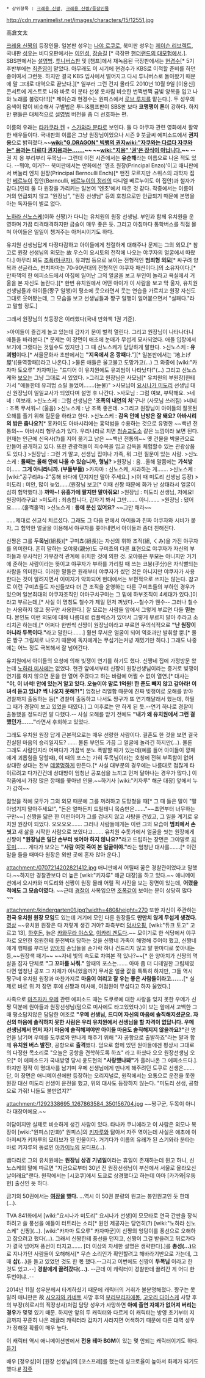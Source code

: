 * 상위항목 : [[크레용 신짱]], [[크레용 신짱/등장인물]]

http://cdn.myanimelist.net/images/characters/15/12551.jpg


高倉文太

[[크레용 신짱]]의 등장인물. 일본판 성우는 [[나야 로쿠로]], 북미판 성우는 [[제이슨 리브렉트]], 국내판 [[성우]]는 비디오판에서는 [[이인성]], [[장승길]] [* 극장판 [[핸더랜드의 대모험]]에서.]. SBS판에서는 [[설영범]]. [[투니버스]]판 및 [챔프]에서 재녹음된 극장판에서는 [[현경수]][* 5기 후반부에는 [[최준영]]이 맡았다. 아무래도 이 시기에 현경수가 KBS로 이적할 준비를 하던 중이여서 그런듯. 하지만 결국 KBS 입사에서 떨어지고 다시 투니버스로 돌아왔기 때문에 말 그대로 대역으로 끝났다.][* 일부러 그런 건지 몰라도 2010년 10월 9일 [이용신] 콘서트에 게스트로 나와 바로 이 분타 선생 옷차림 비슷한 번쩍번쩍 금빛 양복을 입고 나와 노래를 불렀다!!!][* 제이슨과 현경수는 원피스에서 [[로브 루치]]를 맡는다.]. 두 성우의 음색이 많이 비슷해서 구별법은 투니&챔프판이 SBS판 보다 '''코맹맹이 톤'''이 강하다. 하지만 팬들은 대체적으로 [[설영범]] 버전을 좀 더 선호하는 편.

이름의 유래는 [[타카쿠라 켄]] + [[스가와라 분타]]로 보인다. 둘 다 야쿠자 관련 영화에서 활약한 배우들이다. 국내판의 이름은 그냥 원장님이었으나 시즌 9 붓글씨 에피소드에서 '''권지옹'''으로 밝혀졌다.'''~~[[wiki:"G.DRAGON" 빅뱅의 권지]][[wiki:"자쿠와는 다르다 자쿠와는" 용과는 다르다 권지용과는…….]]~~ ~~[[wiki:"지옹" '권'은 장식이 아닙니다.]]~~''' --권 지 옹 부리부리 두목님-- 그런데 이전 시즌에서는 '''유순해'''라는 이름으로 나온 적도 있다. --뭐야, 이거?-- 북미판에서는 만화에선 '엔초 원장(Principal Enzo)'이고 애니판에서 버눌리 엔치 원장(Principal Bernoulli Ench)[* 왠진 모르지만 스위스의 과학자 집안 [[베르누이]] 집안(Bernoulli, [[베르누이의 정리]]의 다니엘 베르누이도 이 집안)과 철자가 같다.]인데 둘 다 원장을 가리키는 일본어 '엔초'에서 따온 것 같다. 작중에서는 이름이 거의 언급되지 않고 "원장님", "원장 선생님" 등의 호칭으로만 언급되기 때문에 본명을 아는 독자들이 별로 없다.

[[노하라 신노스케]](이하 신짱)가 다니는 유치원의 원장 선생님. 부인과 함께 유치원을 운영하며 가끔 티격태격하지만 금슬이 매우 좋은 듯. 그리고 아침마다 통학버스를 직접 몰며 아이들은 일일이 챙겨주는 아저씨이기도 하다.

유치원 선생님답게 다정다감하고 아이들에게 친절하게 대해주나 문제는 그의 외모.[* 참고로 원장 선생님의 외모는 故 우스이 요시토의 전작에 나오는 야쿠자의 얼굴에서 따왔다.] 아무리 봐도 [[조폭]]([[야쿠자]]), 유괴범 등으로 보이는 전형적인 '''범죄형 외모'''[* 싸구려 양복과 선글라스, 펀치파마는 70-90년대의 전형적인 야쿠자 패션이다.]의 소유자이다.[* 만화책의 한 에피소드에서 아침에 일어난 그의 얼굴을 보고 부인이 놀라고 욕실에서 거울을 본 자신도 놀란다.][* 한번 유치원에서 어떤 아이가 이 사람을 보고 막 울자, 유치원 선생님들과 아이들(짱구 일행)이 평소에 웃으라면서 웃는 연습을 가르치고 원장 자신도 그대로 웃어봤는데, 그 모습을 보고 선생님들과 짱구 일행이 얼어붙으면서 "실패다."라고 말할 정도.]

그래서 원장님의 첫등장은 이러했다(국내 만화책 1권 기준).

>아이들이 즐겁게 놀고 있는데 갑자기 문이 벌컥 열린다. 그리고 원장님이 나타나더니 애들을 바라본다.[* 문제는 이 장면이 애초에 눈매가 무섭게 묘사되었다. 애들 입장에서 보기에 그랬다는 것일수도 있지만.] 그 때 신노스케가 당당하게 말한다.
>신노스케 : '''유괴범'''이다.[* 서울문화사 초판에서는 '''"지옥에서 온 깡패'''다."][* 일본판에서는 '地上げ屋'([용역깡패])라고 나온다.]
>물론 애들은 울고불고 도망가고(…) 그 와중에 [wiki:"카자마 토오루" 카자마]는 "드디어 이 유치원에도 유괴범이 나타났다!"(…) 그리고 신노스케와 [[보오]]는 그냥 그대로 서 있었다.
>그리고 원장님은 사모님[* 유치원의 부원장]한테 가서 "애들한테 유괴범 소릴 들었어…….(눈물)"
>사모님이 [[요시나가 미도리]] 선생님 대신 원장님이 일일교사가 되었다며 설명 후 나간다.
>사모님 : 그럼 여보, 부탁해요.
>네네 : 여보래.
>신노스케 : 그럼 선생님은 ''''조폭의 내연의 처''''구나! (사모님 쓰러짐)
>네네 : 조폭 무서워~! (울음)
>신노스케 : 난 조폭 좋은데.
>그리고 원장님이 아이들의 잘못된 오해를 풀기 위해 질문을 하라고 한다.
>신노스케 : '''감옥 안에 난방은 잘 돼요? 아바시리의 밤은 춥나요?'''[* 홋카이도 아바시리에는 흉악범을 수용하는 것으로 유명한 ~~백년 전통의~~ 아바시리 형무소가 있다. 우리나라로 치면 [[청송]]교도소 같은 느낌이라 보면 된다. 현재는 인근에 신옥사(?)를 지어 옮기고 남은 ~~백년 전통의~~ 옛 건물을 박물관으로 만들어 공개하고 있다. 또한 관광객들이 죄수복을 입고 감옥을 체험할수 있는 관광상품도 있다.]
>원장님 : 그런 거 말고, 선생님 집이나 가족, 뭐 그런 질문이 있는 사람.
>신노스케 : '''둘째는 올해 안에 나올 수 있습니까, 형님?'''
>원장님 : 음...올해 말쯤에는 '''가석방'''이…… '''그게 아니라니까. (부들부들)'''
>카자마 : 신노스케, 사과하는 게…….
>신노스케 : [wiki:"공구리#s-2"동해 바다에 던지지만 말아 주세요.]
>(이 때 미도리 선생님 등장)
>미도리 : 미안, 많이 늦었……(원장님 보고[* 이때 신짱 때문에 화가 난 상태라서 얼굴이 심히 험악했다.]) '''꺄악~! 유흥가에 팔지만 말아줘요!'''
>원장님 : 미도리 선생님, 저예요! 원장이라구요!
>미도리 : 죄송합니다, 갑자기 봐서 그만……. 아니…….
>원장님 : 됐어요…….(훌쩍훌쩍)
>신노스케 : '''등에 문신 있어요?''' ~~그만 해라~~

……제대로 신고식 치르셨다. 그래도 그 다음 편에서 아이들과 진짜 야쿠자와 시비가 붙자, 그 험악한 얼굴을 이용해서 야쿠자를 쫒아내면서 아이들과 좀더 친해진다. 

신짱은 그를 '''두목님'''(組長)[* 구미쵸(組長)는 자신의 휘하 조직(組, くみ)을 가진 야쿠자를 의미한다. 흔히 말하는 오야붕(親分)도 구미쵸의 다른 표현으로 야쿠자가 자신의 부하들과 유사적인 가부장적 관계에 위치한 것에 의한 것. 오야붕은 부모는 아니지만 거기에 준하는 사람이라는 뜻이고 야쿠자가 부하를 가리킬 때 쓰는 코붕(子分)은 자식뻘되는  사람을 의미한다. 이러한 말들은 원래부터 야쿠자가 썼던 것은 아니지만 야쿠자가 사용한다는 것이 알려지면서 이미지가 악화되어 현대에서는 보편적으로 쓰지는 않는다. 참고로 이런 구미쵸들도 자신들보다 더 큰 조직을 운영하는 다른 구미쵸들의 부하인 경우가 있으며 일본최대의 야쿠자조직인 야마구치구미는 그 밑에 하부조직이 4세대가 있다.]이라고 부르는데,[* 사실 이 명칭도 철수가 제일 먼저 꺼냈다.--철수가 웬수-- 그러나 철수는 사용하지 않고 짱구만 사용한다.] 잘 모르는 사람들 앞에서 그렇게 부르면 다들 '''믿는다.''' 본인도 이런 외모에 대해 나름대로 컴플렉스가 있어서 그렇게 부르지 말아 주라고 소리치곤 하는데,[* 어쩌다 한번씩 신짱이 원장님이라고 부르면 무의식적으로 '''"난 원장이 아니라 두목이다."'''라고 말한다…….] 훨씬 무서운 얼굴이 되어 역효과만 발휘할 뿐.[* 물론 짱구 그림체로 나오기 때문에 독자에게는 무섭기는커녕 재밌기만 하다.] 그래도 나중에는 어느 정도 극복해서 잘 넘어간다.

유치원에서 아이들의 요청에 의해 빚쟁이 연기를 하기도 했다. 신짱네 집에 가정방문 왔는데 [[노하라 미사에]]는 없었다. 현관 앞에서부터 신짱이 원장선생님이라는 증거로 빚쟁이 연기를 하지 않으면 문을 안 열어 주겠다고 하는 바람에 어쩔 수 없이 열연.[* 대사는 '''"야, 이 녀석! 안에 있는거 알고 있다. 오늘이야 말로 1억원! 한 푼도 빼지 않고 갚아라! 이녀석 듣고 있냐? 썩 나오지 못해?!"'''] 엄청난 리얼함 때문에 진짜 빚쟁이로 오해를 받아 경찰까지 출동하는 등[* 경찰이 출동하고 나서도 짱구가 또 연기해달래서 했는데, 하필 그 때가 경찰이 보고 있었을 때였다.] 그 이후로는 안 하게 된 듯.--연기 하나로 경찰이 출동했을 정도라면 말 다했다.-- 사실 오해를 받기 전에도 '''"내가 왜 유치원에서 그런 걸 했던가……."'''라면서 후회하고 있었다.

그래도 유치원 원장 답게 근본적으로는 매우 선량한 사람이다. 결혼도 한 것을 보면 결국 진실된 마음의 승리일지도? …… 물론 부인도 가끔 그 얼굴에 놀라긴 하지만(…). 물론 그래도 사람인지라 어쩌다가 가끔씩 분노 폭발할 때가 있는데(예를 들어 아이들이 깡패에게 괴롭힘을 당할때), 이 때의 포스는 가히 두목님이라는 호칭에 전혀 부족함이 없어 상대란 상대는 전부 [[데꿀멍]]하게 만든다.[* 사실 대부분의 경우에는 나름대로 점잖게 타이르려고 다가간건데 상대방이 엄청난 공포심을 느끼고 먼저 달아나는 경우가 많다.] 이 작품에서 가장 많은 깡패를 쫓아낸 인물.~~하기사 [wiki:"키자루" 해군 대장] 앞에서 누가 감히~~

젊었을 적에 모두가 그의 외모 때문에 그를 꺼려하고 도망쳤을 때[* 그 때 들은 말이 "팔아넘기지 말아주세요!", "돈은 얼마든지 드릴테니 목숨만은……."~~초면부터 너무하는구만~~] 신짱을 닮은 한 어린아이가 그를 겁내지 않고 사탕을 건넸고, 그 일을 계기로 유치원 원장이 되었다. 오오오오……. 그러나 사람들에게는 이런 그의 모습이 '''범죄에서 손 씻고''' 새 삶을 시작한 사람으로 보였다고……. 유치원 수돗가에서 얼굴을 씻는 원장에게 신짱이 '''"원장님은 일단 손부터 씻어야 하지 않나요?"'''라고 드립하는 장면은 그야말로 [[지못미]]……. 게다가 보오는 '''"사람 여럿 죽여 본 얼굴이야."'''라는 엄청난 대사를…….[* 이런 말을 들을 때마다 원장은 외딴 곳에 혼자 앉아 운다.]

attachment:/0707214202821412.jpg
애니판에서 어릴때 꿈은 경찰관이었다고 말했다.~~하지만 경찰관보다 더 높은 [wiki:"키자루" 해군 대장]을 하고 있다.~~ 애니메이션에서 요시카와 미도리와 신짱이 원장 몰래 어릴 적 사진을 보는 장면이 있는데, '''어렸을 적에도 그 모습이였다.''' ~~근데 [[경찰]]이 사복입으면 [[조폭]]같이 보이는 분이 상당히 많다~~

attachment:/kindergarten01.jpg?width=480&height=270
또한 자신이 주관하는 '''전국 유치원 원장 모임'''도 있는데 거기에 모인 다른 원장들도 '''만만치 않게 무섭게 생겼다.'''[http://tvple.com/142629 영상] ~~유치원 원장은 다 저렇게 생긴 거야? 좌측부터 [[덩샤오핑]], [wiki:"듀크 토고" 고르고 13], [[하후돈]], 늙은 [[카와무라 야스오]], [[이카리 겐도]]다.~~ 모이기로 한 식당에서 야쿠자로 오인한 점원한테 문전박대 당하는 것을 신짱네 가족이 해명해 주어야 했고, 신짱네에게 행패를 부리던 [[양아치]] 손님들을 손가락 하나 건드리지 않고 말 한마디로 쫓아내는 등,~~원장색 패기~~ ~~자네 빛의 속도로 차여본 적 있나?~~[* 한 양아치가 신짱의 멱살을 잡자 단체로 '''"그 꼬마를 놔줘."''' 할때의 포스는……. 아마 좀 더 디테일한 그림체였다면 엄청난 공포 그 자체가 아니었을까?] 무서운 얼굴 값을 톡톡히 하지만, 그들 역시 짱구네 유치원 원장과 마찬가지로 '''마음이 여리고 잘 우는 좋은 사람들이라고…….'''[* 실제로 바로 위 저 장면 후에 신짱과 미사에, 여점원이 무섭다고 하자 울었다.]

사족으로 [[마츠자카 우메]] 관련 에피소드 때는 도쿠로에 대한 사랑을 잊지 못한 우메가 신짱 덕분에 원아들과 원장선생님(덤으로 미사에도 타고있었다.)이 보는 앞에서 고백한 그때 평소답지않은 담담한 어조로 '''"우메 선생님, 드디어 자신의 마음에 솔직해지셨군요. 자신의 마음에 솔직하지 못한 사람은 우리 유치원에서 선생님을 할 자격이 없답니다. 우메 선생님께서 먼저 자기 마음에 솔직해져야만 아이들 마음도 솔직해지지 않을까요?"'''란 명언을 남기며 우메를 도쿠로와 만나게 해주기 위해 "자 공항으로 출발하죠"라는 말과 함께 '''유치원 버스 발진!''', 공항으로 '''출격'''했다. 덤으로 함께 있던 원아들에겐 평상시 그대로의 다정한 목소리로 "오늘은 공항을 견학하도록 하죠" 라고 하셨다 오오 원장선생님 오오[* 이 에피소드가 국내방영 당시 윤도현의 '''"사랑했나봐"'''가 흘러나온 그 에피소드다.]. 하지만 정작 이 명대사를 남기며 우메 선생님에게 만나게 해주려던 도쿠로 선생은……. 단, 이 장면은 애니메이션에만 등장하는 오리지널로, 원작에서는 요통으로 운전을 못한 원장 대신 미도리 선생이 운전을 했고, 위의 대사도 등장하지 않는다. "미도리 선생, 공항으로 가줘! 니들도 불만없지?"

attachment:/1292338695_1267863584_350156704.jpg
~~짱구군, 두목이 아니라 대장이에요.~~

여담이지만 실제로 비슷하게 생긴 사람이 있다. 타나카 쿠니에라고 이 사람은 외모나 복장이 [wiki:"원피스(만화)" 원피스]의 [[키자루]]와 닮아서 자주 엮이는데 사실은 애초에 이 아저씨가 키자루의 모티브가 된 인물이다. 거기다가 이름의 유래가 된 스기와라 분타는 바로 키자루의 동료인 [[아카이누]]의 모티프(…).

뱀다리로 그의 유치원에는 '''원장님 상경 기념일'''이라는 휴일이 존재하는데 뭔고 하니, 신노스케의 말에 따르면 "지금으로부터 30년 전 원장선생님이 부산에서 서울로 올라오신 날이래요"랜다. 원작에서는 [시코쿠]에서 도쿄로 상경했다고 하는데 아마 [카가와|우동현] 출신인 듯 하다.

금기의 50권에서는 '''[[여장]]을 했다.''' …역시 이 50권 분량의 원고는 봉인원고인 듯 한데(…).

TVA 841화에서 [wiki:"요시나가 미도리" 요시나가 선생]이 모모타로 연극 간판을 장식하려고 쓸 풍선을 애들이 터트리는 소리[* 원인 제공자는 당연히(?) [wiki:"노하라 신노스케" 신짱](…). [wiki:"카자마 토오루" 카자마군]이 신짱의 엉덩이를 풍선으로 오해하고 잡으려고 했다(…). 그래서 신짱한테 풍선을 던지고, 신짱이 그걸 받을려고 뒤로가다가 결국 넘어져 풍선이 터지고……. [더 이상의 자세한 설명은 생략한다].]를 '''총성(…)'''으로 지나가던 사람들이 오해해서[* 무슨 소리인가 확인할려고 해바라기반으로 가는데, 그때 '''삽(…)'''을 들고 있었던 것도 한 몫 했다.--그리고 이번에도 신짱이 '''두목님''' 이라고 한 것도 있고.--] '''경찰에게 끌려갔다(…).''' --근데 이 캐릭터이 경찰한테 끌려간 게 어디 한두번이냐..--

2014년 11월 성우분께서 타계하셨기 때문에 캐릭터의 거취가 불분명해졌다. 짱구는 못말려 애니판은 故 [[시오자와 카네토]] 사망 후의 [[부리부리자에몽]], [[고오리 다이스케]] 사망 후의 부장(히로시의 직장상사)처럼 담당 성우가 사망하면 '''아예 출연 자체가 없어져 버리는 경우'''가 몇몇 있기 때문. 하지만 앞의 두 캐릭터와 다르게 이 캐릭터는 방영 초기부터 지금까지 꾸준히 나온 레귤러 캐릭터라 갑자기 사라지면 어색하기 때문에 다른 대역 성우가 정해질 확률이 매우 높다.

이 캐릭터 역시 애니메이션판에서 '''전용 테마 BGM'''이 있는 몇 안되는 캐릭터이기도 하다. [http://bgmstore.net/view/M2g2N 듣기]

배우 [정우성]이 [원장 선생님]의 [코스프레]를 했는데 싱크로율이 높아서 화제가 되기도 했다.[http://m.blog.naver.com/vividkj/90121014529 #]
[[각주]]
